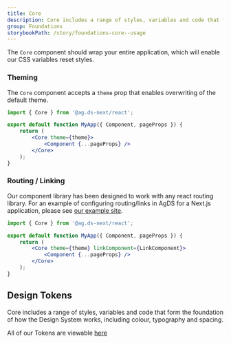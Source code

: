```yaml
---
title: Core
description: Core includes a range of styles, variables and code that form the foundation of how the Design System works, including colour, typography and spacing.
group: Foundations
storybookPath: /story/foundations-core--usage
---
```


The `Core` component should wrap your entire application, which will enable our CSS variables reset styles.

### Theming

The `Core` component accepts a `theme` prop that enables overwriting of the default theme.

```jsx
import { Core } from '@ag.ds-next/react';

export default function MyApp({ Component, pageProps }) {
	return (
		<Core theme={theme}>
			<Component {...pageProps} />
		</Core>
	);
}
```

### Routing / Linking

Our component library has been designed to work with any react routing library. For an example of configuring routing/links in AgDS for a Next.js application, please see [our example site](https://github.com/steelthreads/agds-next/tree/main/example-site/components/LinkComponent.tsx).

```jsx
import { Core } from '@ag.ds-next/react';

export default function MyApp({ Component, pageProps }) {
	return (
		<Core theme={theme} linkComponent={LinkComponent}>
			<Component {...pageProps} />
		</Core>
	);
}
```

## Design Tokens

Core includes a range of styles, variables and code that form the foundation of how the Design System works, including colour, typography and spacing.

All of our Tokens are viewable [here](https://steelthreads.github.io/agds-next/tokens)
